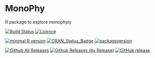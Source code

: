 # MonoPhy
R package to explore monophyly

[![Build Status](https://travis-ci.org/oschwery/MonoPhy.svg?branch=master)](https://travis-ci.org/oschwery/MonoPhy)
[![Licence](https://img.shields.io/badge/licence-GPL--3-blue.svg)](https://www.gnu.org/licenses/gpl-3.0.en.html)

[![minimal R version](https://img.shields.io/badge/R%3E%3D-3.2.4-6666ff.svg)](https://cran.r-project.org/)
[![CRAN_Status_Badge](http://www.r-pkg.org/badges/version/MonoPhy)](https://cran.r-project.org/package=MonoPhy)
[![packageversion](https://img.shields.io/badge/GitHub%20Package%20version-1.3-orange.svg?style=flat-square)](commits/master)

[![Github All Releases](https://img.shields.io/github/downloads/oschwery/MonoPhy/total.svg?maxAge=2592000)]()
[![Github Releases (by Release)](https://img.shields.io/github/downloads/oschwery/MonoPhy/v1.3/total.svg?maxAge=2592000)]()
[![GitHub release](https://img.shields.io/github/release/oschwery/MonoPhy.svg?maxAge=2592000)]()
